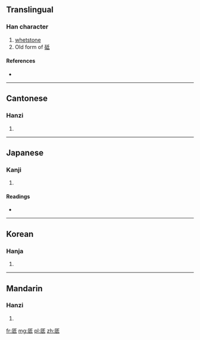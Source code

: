{{also|底}}
==Translingual==

===Han character===
{{Han char|rn=27|rad=厂|as=05|sn=7|four=7124<sub>2</sub>|canj=一竹心一 (MHPM)}}

# [[whetstone]]
# Old form of [[砥]]

====References====
* {{Han ref|kx=0160.400|dkj=02918|dj=0367.240|hdz=10070.050|uh=538E|ud=21390|bh=CA74|bd=51828}}

----

==Cantonese==

===Hanzi===
{{yue-hanzi|jyut=|y=ji2}}

# {{defn|lang=yue|sort=厂05}}

----

==Japanese==

===Kanji===
{{ja-kanji|grade=|rs=厂05}}

# {{defn|lang=ja|sort=厂05}}

====Readings====
* {{ja-readings|on=[[し]] (shi), [[きい]] (kii), [[とう]] (tō), [[てい]] (tei), [[ち]] (chi)|kun=[[と]] (to), [[みがく]] (migaku), [[たいらにする]] (tairanisuru)}}

----

==Korean==

===Hanja===
{{ko-hanja|hangeul=지|rv=ji|mr=chi}}

# {{defn|lang=ko|sort=厂05}}

----

==Mandarin==

===Hanzi===
{{cmn-hanzi|pin=[[zhǐ]] ([[zhi3]])|wg=chih<sup>3</sup>}}

# {{defn|lang=cmn|sort=厂05}}

[[fr:厎]]
[[mg:厎]]
[[pl:厎]]
[[zh:厎]]